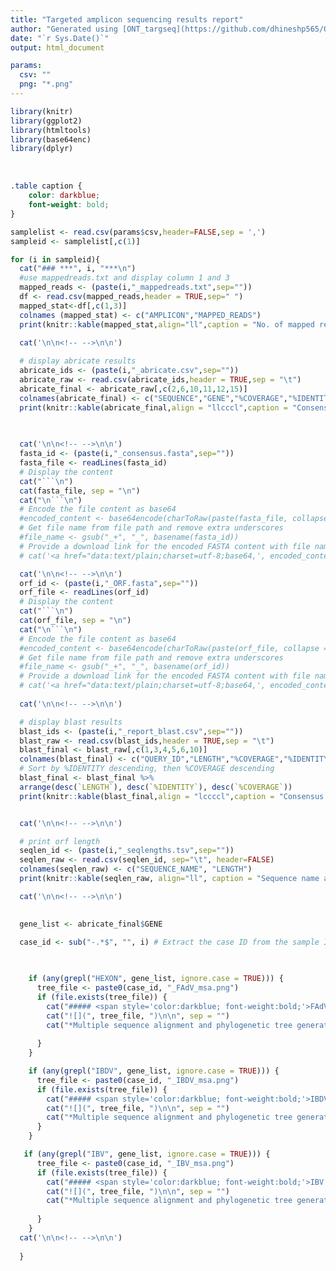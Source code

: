 ```yaml
---
title: "Targeted amplicon sequencing results report"
author: "Generated using [ONT_targseq](https://github.com/dhineshp565/ONT_targseq) pipeline"
date: "`r Sys.Date()`"
output: html_document

params:
  csv: ""
  png: "*.png"
---
```


```r
library(knitr)
library(ggplot2)
library(htmltools)
library(base64enc)
library(dplyr)

```


<br>
```css
.table caption {
    color: darkblue;
    font-weight: bold;
}
```


```r

samplelist <- read.csv(params$csv,header=FALSE,sep = ',')
sampleid <- samplelist[,c(1)]

for (i in sampleid){
  cat("### ***", i, "***\n")
  #use mappedreads.txt and display column 1 and 3
  mapped_reads <- (paste(i,"_mappedreads.txt",sep=""))
  df <- read.csv(mapped_reads,header = TRUE,sep=" ")
  mapped_stat<-df[,c(1,3)]
  colnames (mapped_stat) <- c("AMPLICON","MAPPED_READS")
  print(knitr::kable(mapped_stat,align="ll",caption = "No. of mapped reads. Generated using [minimap2](https://github.com/lh3/minimap2) and [samtools](https://github.com/samtools/samtools)"))

  cat('\n\n<!-- -->\n\n')
  
  # display abricate results
  abricate_ids <- (paste(i,"_abricate.csv",sep=""))
  abricate_raw <- read.csv(abricate_ids,header = TRUE,sep = "\t")
  abricate_final <- abricate_raw[,c(2,6,10,11,12,15)]
  colnames(abricate_final) <- c("SEQUENCE","GENE","%COVERAGE","%IDENTITY","DATABASE","REFERENCE") 
  print(knitr::kable(abricate_final,align = "llcccl",caption = "Consensus compared to reference database. Generated using [abricate](https://github.com/tseemann/abricate) and custom database")) 
   
  

  cat('\n\n<!-- -->\n\n')
  fasta_id <- (paste(i,"_consensus.fasta",sep=""))
  fasta_file <- readLines(fasta_id)
  # Display the content
  cat("```\n")
  cat(fasta_file, sep = "\n")
  cat("\n```\n")
  # Encode the file content as base64
  #encoded_content <- base64encode(charToRaw(paste(fasta_file, collapse = "\n")))
  # Get file name from file path and remove extra underscores
  #file_name <- gsub("_+", "_", basename(fasta_id))
  # Provide a download link for the encoded FASTA content with file name
  # cat('<a href="data:text/plain;charset=utf-8;base64,', encoded_content, '" download="', file_name, '">Download FASTA file</a>')

  cat('\n\n<!-- -->\n\n')
  orf_id <- (paste(i,"_ORF.fasta",sep=""))
  orf_file <- readLines(orf_id)
  # Display the content
  cat("```\n")
  cat(orf_file, sep = "\n")
  cat("\n```\n")
  # Encode the file content as base64
  #encoded_content <- base64encode(charToRaw(paste(orf_file, collapse = "\n")))
  # Get file name from file path and remove extra underscores
  #file_name <- gsub("_+", "_", basename(orf_id))
  # Provide a download link for the encoded FASTA content with file name
  # cat('<a href="data:text/plain;charset=utf-8;base64,', encoded_content, '" download="', file_name, '">Download ORF file</a>')
  
  cat('\n\n<!-- -->\n\n')

  # display blast results
  blast_ids <- (paste(i,"_report_blast.csv",sep=""))
  blast_raw <- read.csv(blast_ids,header = TRUE,sep = "\t")
  blast_final <- blast_raw[,c(1,3,4,5,6,10)]
  colnames(blast_final) <- c("QUERY_ID","LENGTH","%COVERAGE","%IDENTITY","E_VAL","STITLE")
  # Sort by %IDENTITY descending, then %COVERAGE descending
  blast_final <- blast_final %>%
  arrange(desc(`LENGTH`), desc(`%IDENTITY`), desc(`%COVERAGE`))
  print(knitr::kable(blast_final,align = "lccccl",caption = "Consensus compared to NCBI BLAST database. Generated using [BLAST](https://blast.ncbi.nlm.nih.gov/Blast.cgi)"))


  cat('\n\n<!-- -->\n\n')

  # print orf length
  seqlen_id <- (paste(i,"_seqlengths.tsv",sep=""))
  seqlen_raw <- read.csv(seqlen_id, sep="\t", header=FALSE)
  colnames(seqlen_raw) <- c("SEQUENCE_NAME", "LENGTH")
  print(knitr::kable(seqlen_raw, align="ll", caption = "Sequence name and length"))

  cat('\n\n<!-- -->\n\n')
 

  gene_list <- abricate_final$GENE
  
  case_id <- sub("-.*$", "", i) # Extract the case ID from the sample ID


  
    if (any(grepl("HEXON", gene_list, ignore.case = TRUE))) {
      tree_file <- paste0(case_id, "_FAdV_msa.png")
      if (file.exists(tree_file)) {
        cat("##### <span style='color:darkblue; font-weight:bold;'>FAdV Phylogenetic Tree</span>\n\n")
        cat("![](", tree_file, ")\n\n", sep = "")
        cat("*Multiple sequence alignment and phylogenetic tree generation using [MAFFT](https://mafft.cbrc.jp/alignment/server/index.html) and [IQ-Tree2](http://www.iqtree.org/). Visualization using [ggtree](https://guangchuangyu.github.io/software/ggtree/).\n\n")
     
      }
    }

    if (any(grepl("IBDV", gene_list, ignore.case = TRUE))) {
      tree_file <- paste0(case_id, "_IBDV_msa.png")
      if (file.exists(tree_file)) {
        cat("##### <span style='color:darkblue; font-weight:bold;'>IBDV Phylogenetic Tree</span>\n\n")
        cat("![](", tree_file, ")\n\n", sep = "")
        cat("*Multiple sequence alignment and phylogenetic tree generation using [MAFFT](https://mafft.cbrc.jp/alignment/server/index.html) and [IQ-Tree2](http://www.iqtree.org/). Visualization using [ggtree](https://guangchuangyu.github.io/software/ggtree/).\n\n")
      }
    }

   if (any(grepl("IBV", gene_list, ignore.case = TRUE))) {
      tree_file <- paste0(case_id, "_IBV_msa.png")
      if (file.exists(tree_file)) {
        cat("##### <span style='color:darkblue; font-weight:bold;'>IBV Phylogenetic Tree</span>\n\n")
        cat("![](", tree_file, ")\n\n", sep = "")
        cat("*Multiple sequence alignment and phylogenetic tree generation using [MAFFT](https://mafft.cbrc.jp/alignment/server/index.html) and [IQ-Tree2](http://www.iqtree.org/). Visualization using [ggtree](https://guangchuangyu.github.io/software/ggtree/).\n\n")
     
      }
    }
  cat('\n\n<!-- -->\n\n')
   
  }
```




